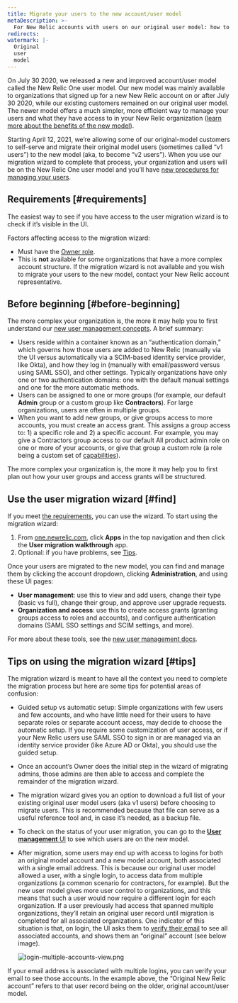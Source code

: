 ```yaml
---
title: Migrate your users to the new account/user model 
metaDescription: >-
  For New Relic accounts with users on our original user model: how to migrate your users to our new model.
redirects:
watermark: |-
  Original
  user
  model
---
```


On July 30 2020, we released a new and improved account/user model called the New Relic One user model. Our new model was mainly available to organizations that signed up for a new New Relic account on or after July 30 2020, while our existing customers remained on our original user model. The newer model offers a much simpler, more efficient way to manage your users and what they have access to in your New Relic organization ([learn more about the benefits of the new model](https://blog.newrelic.com/product-news/user-management-and-access-security/)). 

Starting April 12, 2021, we’re allowing some of our original-model customers to self-serve and migrate their original model users (sometimes called “v1 users”) to the new model (aka, to become “v2 users”). When you use our migration wizard to complete that process, your organization and users will be on the New Relic One user model and you’ll have [new procedures for managing your users](/docs/accounts/accounts-billing/new-relic-one-user-management/introduction-managing-users/). 

## Requirements [#requirements]

The easiest way to see if you have access to the user migration wizard is to check if it’s visible in the UI.

Factors affecting access to the migration wizard: 
* Must have the [Owner role](/docs/accounts/original-accounts-billing/original-users-roles/users-roles-original-user-model/#roles). 
* This is **not** available for some organizations that have a more complex account structure. If the migration wizard is not available and you wish to migrate your users to the new model, contact your New Relic account representative. 

## Before beginning [#before-beginning]

The more complex your organization is, the more it may help you to first understand our [new user management concepts](/docs/accounts/accounts-billing/new-relic-one-user-management/add-manage-users-groups-roles/#understand-concepts). A brief summary: 
* Users reside within a container known as an “authentication domain,” which governs how those users are added to New Relic (manually via the UI versus automatically via a SCIM-based identity service provider, like Okta), and how they log in (manually with email/password versus using SAML SSO), and other settings. Typically organizations have only one or two authentication domains: one with the default manual settings and one for the more automatic methods.  
* Users can be assigned to one or more groups (for example, our default **Admin** group or a custom group like **Contractors**). For large organizations, users are often in multiple groups. 
* When you want to add new groups, or give groups access to more accounts, you must create an access grant. This assigns a group access to: 1) a specific role and 2) a specific account. For example, you may give a Contractors group access to our default All product admin role on one or more of your accounts, or give that group a custom role (a role being a custom set of [capabilities](/docs/accounts/accounts-billing/new-relic-one-user-management/add-manage-users-groups-roles/#understand-concepts)). 

The more complex your organization is, the more it may help you to first plan out how your user groups and access grants will be structured. 

## Use the user migration wizard [#find]

If you meet [the requirements](#requirements), you can use the wizard. To start using the migration wizard: 

1. From [one.newrelic.com](https://one.newrelic.com), click **Apps** in the top navigation and then click the **User migration walkthrough** app.
2. Optional: if you have problems, see [Tips](#tips).

Once your users are migrated to the new model, you can find and manage them by clicking the account dropdown, clicking **Administration**, and using these UI pages: 

* **User management**: use this to view and add users, change their type (basic vs full), change their group, and approve user upgrade requests. 
* **Organization and access**: use this to create access grants (granting groups access to roles and accounts), and configure authentication domains (SAML SSO settings and SCIM settings, and more). 

For more about these tools, see the [new user management docs](/docs/accounts/accounts-billing/new-relic-one-user-management/introduction-managing-users/).

## Tips on using the migration wizard [#tips]

The migration wizard is meant to have all the context you need to complete the migration process but here are some tips for potential areas of confusion:

* Guided setup vs automatic setup: Simple organizations with few users and few accounts, and who have little need for their users to have separate roles or separate account access, may decide to choose the automatic setup. If you require some customization of user access, or if your New Relic users use SAML SSO to sign in or are managed via an identity service provider (like Azure AD or Okta), you should use the guided setup. 
* Once an account’s Owner does the initial step in the wizard of migrating admins, those admins are then able to access and complete the remainder of the migration wizard. 
* The migration wizard gives you an option to download a full list of your existing original user model users (aka v1 users) before choosing to migrate users. This is recommended because that file can serve as a useful reference tool and, in case it’s needed, as a backup file. 
* To check on the status of your user migration, you can go to the [**User management** UI](/docs/accounts/accounts-billing/new-relic-one-user-management/add-manage-users-groups-roles/#where) to see which users are on the new model. 
* After migration, some users may end up with access to logins for both an original model account and a new model account, both associated with a single email address. This is because our original user model allowed a user, with a single login, to access data from multiple organizations (a common scenario for contractors, for example). But the new user model gives more user control to organizations, and this means that such a user would now require a different login for each organization. If a user previously had access that spanned multiple organizations, they’ll retain an original user record until migration is completed for all associated organizations. One indicator of this situation is that, on login, the UI asks them to [verify their email](/docs/accounts/accounts-billing/account-setup/troubleshoot-new-relics-password-email-address-login-problems/#verify-email) to see all associated accounts, and shows them an “original” account (see below image). 

    ![login-multiple-accounts-view.png](./images/login-multiple-accounts-view.png "login-multiple-accounts-view.png")

    <figcaption>
If your email address is associated with multiple logins, you can verify your email to see those accounts. In the example above, the “Original New Relic account” refers to that user record being on the older, original account/user model. 
    </figcaption>
